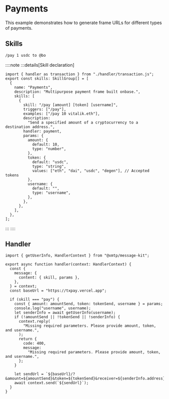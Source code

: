 # Payments

This example demonstrates how to generate frame URLs for different types of payments.

## Skills

```bash [cmd]
/pay 1 usdc to @bo
```

::::note
:::details[Skill declaration]

```tsx [src/skills.ts]
import { handler as transaction } from "./handler/transaction.js";
export const skills: SkillGroup[] = [
  {
    name: "Payments",
    description: "Multipurpose payment frame built onbase.",
    skills: [
      {
        skill: "/pay [amount] [token] [username]",
        triggers: ["/pay"],
        examples: ["/pay 10 vitalik.eth"],
        description:
          "Send a specified amount of a cryptocurrency to a destination address.",
        handler: payment,
        params: {
          amount: {
            default: 10,
            type: "number",
          },
          token: {
            default: "usdc",
            type: "string",
            values: ["eth", "dai", "usdc", "degen"], // Accepted tokens
          },
          username: {
            default: "",
            type: "username",
          },
        },
      },
    ],
  },
];
```

:::
::::

## Handler

```tsx [src/handler/payment.ts]
import { getUserInfo, HandlerContext } from "@xmtp/message-kit";

export async function handler(context: HandlerContext) {
  const {
    message: {
      content: { skill, params },
    },
  } = context;
  const baseUrl = "https://txpay.vercel.app";

  if (skill === "pay") {
    const { amount: amountSend, token: tokenSend, username } = params;
    console.log("username", username);
    let senderInfo = await getUserInfo(username);
    if (!amountSend || !tokenSend || !senderInfo) {
      context.reply(
        "Missing required parameters. Please provide amount, token, and username.",
      );
      return {
        code: 400,
        message:
          "Missing required parameters. Please provide amount, token, and username.",
      };
    }

    let sendUrl = `${baseUrl}/?&amount=${amountSend}&token=${tokenSend}&receiver=${senderInfo.address}`;
    await context.send(`${sendUrl}`);
  }
}
```
